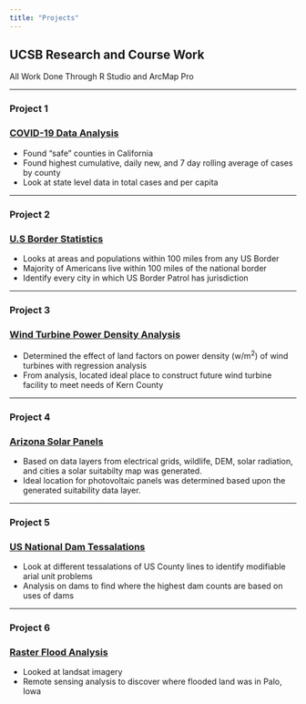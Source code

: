 ```yaml
---
title: "Projects"
---
```


## UCSB Research and Course Work
  All Work Done Through R Studio and ArcMap Pro
 
****


### Project 1
### [COVID-19 Data Analysis](https://jacobbraslaw.github.io/geog-176A-labs/lab-02.html)
- Found "safe" counties in California
- Found highest cumulative, daily new, and 7 day rolling average of cases by county
- Look at state level data in total cases and per capita

****

### Project 2
### [U.S Border Statistics](https://jacobbraslaw.github.io/geog-176A-labs/lab-03.html)

- Looks at areas and populations within 100 miles from any US Border
- Majority of Americans live within 100 miles of the national border
- Identify every city in which US Border Patrol has jurisdiction

**** 
### Project 3
### [Wind Turbine Power Density Analysis](https://www.linkedin.com/feed/update/urn:li:activity:6680312682991747072/)
- Determined the effect of land factors on power density (w/m^2^) of wind turbines with regression analysis
- From analysis, located ideal place to construct future wind turbine facility to meet needs of Kern County

****
### Project 4
### [Arizona Solar Panels](https://storymaps.arcgis.com/stories/5b465fe567d24cd2959fbd4d54a4fd38) 
- Based on data layers from electrical grids, wildlife, DEM, solar radiation, and cities a solar suitabilty map was generated.
- Ideal location for photovoltaic panels was determined based upon the generated suitability data layer.

****
### Project 5
### [US National Dam Tessalations](https://jacobbraslaw.github.io/geog-176A-labs/lab-04.html)

- Look at different tessalations of US County lines to identify modifiable arial unit problems
- Analysis on dams to find where the highest dam counts are based on uses of dams

****
### Project 6
### [Raster Flood Analysis](https://jacobbraslaw.github.io/geog-176A-labs/lab-05.html)

- Looked at landsat imagery 
- Remote sensing analysis to discover where flooded land was in Palo, Iowa


